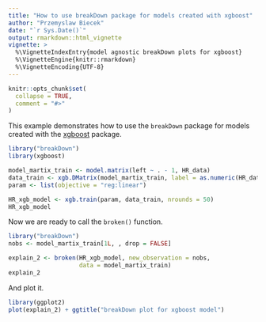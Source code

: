 ```yaml
---
title: "How to use breakDown package for models created with xgboost"
author: "Przemyslaw Biecek"
date: "`r Sys.Date()`"
output: rmarkdown::html_vignette
vignette: >
  %\VignetteIndexEntry{model agnostic breakDown plots for xgboost}
  %\VignetteEngine{knitr::rmarkdown}
  %\VignetteEncoding{UTF-8}
---
```


```r
knitr::opts_chunk$set(
  collapse = TRUE,
  comment = "#>"
)
```

This example demonstrates how to use the `breakDown` package for models created with the [xgboost](https://CRAN.R-project.org/package=xgboost) package. 


```r
library("breakDown")
library(xgboost)

model_martix_train <- model.matrix(left ~ . - 1, HR_data)
data_train <- xgb.DMatrix(model_martix_train, label = as.numeric(HR_data$left))
param <- list(objective = "reg:linear")

HR_xgb_model <- xgb.train(param, data_train, nrounds = 50)
HR_xgb_model
```

Now we are ready to call the `broken()` function.

```r
library("breakDown")
nobs <- model_martix_train[1L, , drop = FALSE]

explain_2 <- broken(HR_xgb_model, new_observation = nobs, 
                    data = model_martix_train)
explain_2
```

And plot it.

```r
library(ggplot2)
plot(explain_2) + ggtitle("breakDown plot for xgboost model")
```


